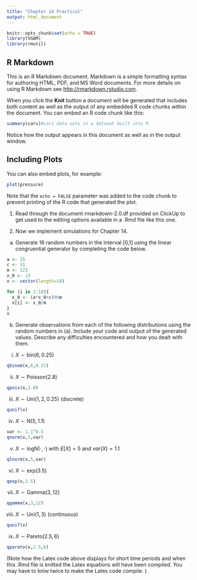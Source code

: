 ---
title: "Chapter 14 Practical"
output: html_document
---

```{r setup, include=FALSE}
knitr::opts_chunk$set(echo = TRUE)
library(VGAM)
library(rmutil)
```

## R Markdown

This is an R Markdown document. Markdown is a simple formatting syntax for authoring HTML, PDF, and MS Word documents. For more details on using R Markdown see <http://rmarkdown.rstudio.com>.

When you click the **Knit** button a document will be generated that includes both content as well as the output of any embedded R code chunks within the document. You can embed an R code chunk like this:

```{r cars}
summary(cars)#cars data sets in a dataset built into R
```


Notice how the output appears in this document as well as in the output window. 

## Including Plots

You can also embed plots, for example:

```{r pressure, echo=FALSE}
plot(pressure)
```

Note that the `echo = FALSE` parameter was added to the code chunk to prevent printing of the R code that generated the plot.

1) Read through the document rmarkdown-2.0.df provided on ClickUp to get used to the editing options available in a .Rmd file like this one. 

2) Now we implement simulations for Chapter 14. 
(a) Generate 18 random numbers in the interval [0,1] using the linear congruential generator by completing the code below. 

```{r}
a <- 35
c <- 11
m <- 123
x_0 <- 13
x <- vector(length=18)

for (i in 1:18){
  x_0 <- (a*x_0+c)%%m
  x[i] <- x_0/m
}
x

```

(b) Generate observations from each of the following distributions using the random numbers in (a). Include your code and output of the generated values. Describe any difficulties encountered and how you dealt with them. 

i)  $X \sim \textrm{bin}(6,0.25)$
```{r}
qbinom(x,6,0.25)
```
ii)  $X \sim \textrm{Poisson}(2.8)$
```{r}
qpois(x,2.8)
```
iii)  $X \sim \textrm{Uni}(1,2,0.25)$ (discrete)
```{r}
qunif(x)
```
iv)  $X \sim \textrm{N}(5,1.1)$
```{r}
var <- 1.1^0.5
qnorm(x,5,var)
```
v)   $X \sim \textrm{logN}(\cdot,\cdot)$ with $E[X] = 5$ and $var(X)=1.1$
```{r}
qlnorm(x,5,var)
```
vi)  $X \sim \textrm{exp}(3.5)$
```{r}
qexp(x,3.5)
```
vii)  $X \sim \textrm{Gamma}(3,12)$
```{r}
qgamma(x,3,12)
```
viii)  $X \sim \textrm{Uni}(1,3)$ (continuous)
```{r}
qunif(x)
```
ix)  $X \sim \textrm{Pareto}(2.5,6)$
```{r}
qpareto(x,2.5,6)
```

(Note how the Latex code above displays for short time periods and when this .Rmd file is knitted the Latex equations will have been compiled. You may have to kniw twice to make the Latex code compile. )




